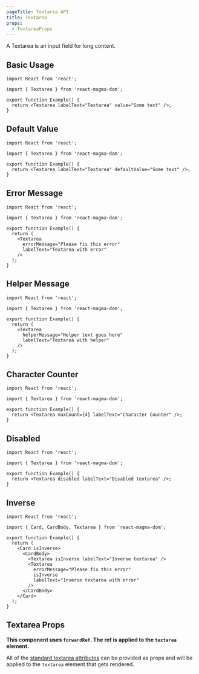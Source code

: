 ```yaml
---
pageTitle: Textarea API
title: Textarea
props:
  - TextareaProps
---
```


<PageContent componentName="textarea" type="api">

<LeadParagraph>A Textarea is an input field for long content.</LeadParagraph>

## Basic Usage

```tsx
import React from 'react';

import { Textarea } from 'react-magma-dom';

export function Example() {
  return <Textarea labelText="Textarea" value="Some text" />;
}
```

## Default Value

```tsx
import React from 'react';

import { Textarea } from 'react-magma-dom';

export function Example() {
  return <Textarea labelText="Textarea" defaultValue="Some text" />;
}
```

## Error Message

```tsx
import React from 'react';

import { Textarea } from 'react-magma-dom';

export function Example() {
  return (
    <Textarea
      errorMessage="Please fix this error"
      labelText="Textarea with error"
    />
  );
}
```

## Helper Message

```tsx
import React from 'react';

import { Textarea } from 'react-magma-dom';

export function Example() {
  return (
    <Textarea
      helperMessage="Helper text goes here"
      labelText="Textarea with helper"
    />
  );
}
```

## Character Counter

```tsx
import React from 'react';

import { Textarea } from 'react-magma-dom';

export function Example() {
  return <Textarea maxCount={4} labelText="Character Counter" />;
}
```

## Disabled

```tsx
import React from 'react';

import { Textarea } from 'react-magma-dom';

export function Example() {
  return <Textarea disabled labelText="Disabled textarea" />;
}
```

## Inverse

```tsx
import React from 'react';

import { Card, CardBody, Textarea } from 'react-magma-dom';

export function Example() {
  return (
    <Card isInverse>
      <CardBody>
        <Textarea isInverse labelText="Inverse textarea" />
        <Textarea
          errorMessage="Please fix this error"
          isInverse
          labelText="Inverse textarea with error"
        />
      </CardBody>
    </Card>
  );
}
```

## Textarea Props

**This component uses `forwardRef`. The ref is applied to the `textarea` element.**

All of the [standard textarea attributes](https://developer.mozilla.org/en-US/docs/Web/HTML/Element/textarea) can be provided as props and will be applied to the `textarea` element that gets rendered.

<TextareaProps />

</PageContent>
